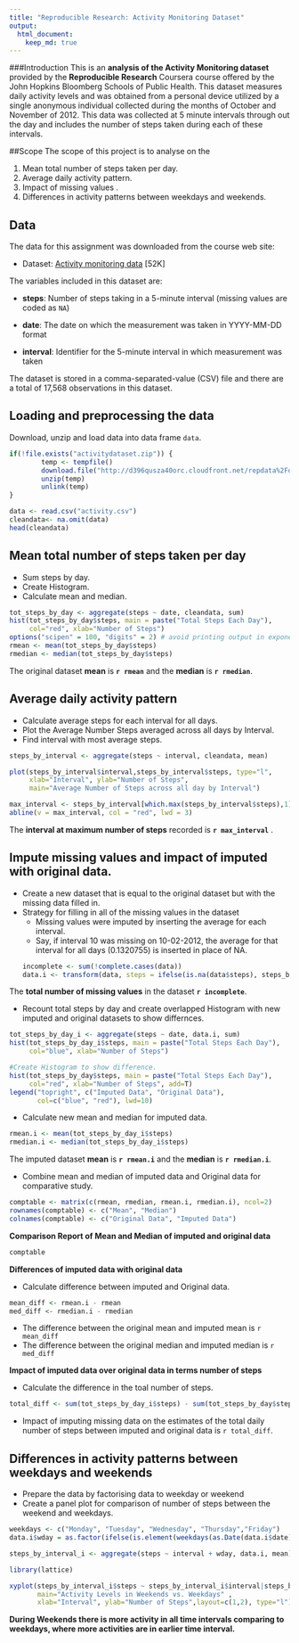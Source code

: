 ```yaml
---
title: "Reproducible Research: Activity Monitoring Dataset"
output: 
  html_document:
    keep_md: true
---
```


###Introduction
This is an **analysis of the Activity Monitoring dataset** provided by the **Reproducible Research** Coursera course offered by the John Hopkins Bloomberg Schools of Public Health. This dataset measures daily activity levels and was obtained from a personal device utilized by a single anonymous individual collected during the months of October and November of 2012. This data was collected at 5 minute intervals through out the day and includes the number of steps taken during each of these intervals. 


##Scope
The scope of this project is to analyse on the

1. Mean total number of steps taken per day.
2. Average daily activity pattern.
3. Impact of missing values .
4. Differences in activity patterns between weekdays and weekends.

## Data
The data for this assignment was downloaded from the course web site:

* Dataset: [Activity monitoring data](https://d396qusza40orc.cloudfront.net/repdata%2Fdata%2Factivity.zip) [52K]

The variables included in this dataset are:

* **steps**: Number of steps taking in a 5-minute interval (missing
    values are coded as `NA`)

* **date**: The date on which the measurement was taken in YYYY-MM-DD
    format

* **interval**: Identifier for the 5-minute interval in which
    measurement was taken

The dataset is stored in a comma-separated-value (CSV) file and there are a total of 17,568 observations in this dataset.

## Loading and preprocessing the data

Download, unzip and load data into data frame `data`. 
```r
if(!file.exists("activitydataset.zip")) {
        temp <- tempfile()
        download.file("http://d396qusza40orc.cloudfront.net/repdata%2Fdata%2Factivity.zip",temp)
        unzip(temp)
        unlink(temp)
}

data <- read.csv("activity.csv")
cleandata<- na.omit(data)
head(cleandata)
```


## Mean total number of steps taken per day
* Sum steps by day.
* Create Histogram.
* Calculate mean and median.
```r
tot_steps_by_day <- aggregate(steps ~ date, cleandata, sum)
hist(tot_steps_by_day$steps, main = paste("Total Steps Each Day"), 
     col="red", xlab="Number of Steps")
options("scipen" = 100, "digits" = 2) # avoid printing output in exponential notation
rmean <- mean(tot_steps_by_day$steps)
rmedian <- median(tot_steps_by_day$steps)
```

The original dataset **mean** is **`r rmean`** and the **median** is **`r rmedian`**.

## Average daily activity pattern

* Calculate average steps for each interval for all days. 
* Plot the Average Number Steps averaged across all days by Interval. 
* Find interval with most average steps. 
```r
steps_by_interval <- aggregate(steps ~ interval, cleandata, mean)

plot(steps_by_interval$interval,steps_by_interval$steps, type="l", 
     xlab="Interval", ylab="Number of Steps",
     main="Average Number of Steps across all day by Interval")

max_interval <- steps_by_interval[which.max(steps_by_interval$steps),1]
abline(v = max_interval, col = "red", lwd = 3)
```

The **interval at maximum number of steps** recorded is **`r max_interval`** .


## Impute missing values and impact of imputed with original data.
* Create a new dataset that is equal to the original dataset but with the missing data filled in. 
* Strategy for filling in all of the missing values in the dataset
    - Missing values were imputed by inserting the average for each interval. 
    - Say, if interval 10 was missing on 10-02-2012, the average for that interval for all days (0.1320755) is inserted in place of NA. 
```r
incomplete <- sum(!complete.cases(data))
data.i <- transform(data, steps = ifelse(is.na(data$steps), steps_by_interval$steps[match(data$interval, steps_by_interval$interval)], data$steps))
```

The **total number of missing values** in the dataset **`r incomplete`**.

* Recount total steps by day and create overlapped Histogram with new imputed and original datasets to show differnces. 
```r
tot_steps_by_day_i <- aggregate(steps ~ date, data.i, sum)
hist(tot_steps_by_day_i$steps, main = paste("Total Steps Each Day"), 
     col="blue", xlab="Number of Steps")

#Create Histogram to show difference. 
hist(tot_steps_by_day$steps, main = paste("Total Steps Each Day"), 
     col="red", xlab="Number of Steps", add=T)
legend("topright", c("Imputed Data", "Original Data"), 
       col=c("blue", "red"), lwd=10)
```

* Calculate new mean and median for imputed data. 
```r
rmean.i <- mean(tot_steps_by_day_i$steps)
rmedian.i <- median(tot_steps_by_day_i$steps)
```
The imputed dataset **mean** is **`r rmean.i`** and the **median** is **`r rmedian.i`**.

* Combine mean and median of imputed data and Original data for comparative study. 
```r
comptable <- matrix(c(rmean, rmedian, rmean.i, rmedian.i), ncol=2)
rownames(comptable) <- c("Mean", "Median")
colnames(comptable) <- c("Original Data", "Imputed Data")
```
 
 **Comparison Report of Mean and Median of imputed and original data** 
```r
comptable
```

**Differences of imputed data with original data**

* Calculate difference between imputed and Original data.
```r
mean_diff <- rmean.i - rmean
med_diff <- rmedian.i - rmedian
```

- The difference between the original mean and imputed mean is `r mean_diff`
- The difference between the original median and imputed median is `r med_diff`


 **Impact of imputed data over original data in terms number of steps**
 
 * Calculate the difference in the toal number of steps.
```r
total_diff <- sum(tot_steps_by_day_i$steps) - sum(tot_steps_by_day$steps)
```
 
- Impact of imputing missing data on the estimates of the total daily number of steps between imputed and original data is `r total_diff`. 




## Differences in activity patterns between weekdays and weekends
* Prepare the data by factorising data to weekday or weekend
* Create a panel plot for comparison of number of steps between the weekend and weekdays.
 
``` r
weekdays <- c("Monday", "Tuesday", "Wednesday", "Thursday","Friday")
data.i$wday = as.factor(ifelse(is.element(weekdays(as.Date(data.i$date)),weekdays),"Weekday", "Weekend"))

steps_by_interval_i <- aggregate(steps ~ interval + wday, data.i, mean)

library(lattice)

xyplot(steps_by_interval_i$steps ~ steps_by_interval_i$interval|steps_by_interval_i$wday,
       main="Activity Levels in Weekends vs. Weekdays" ,
       xlab="Interval", ylab="Number of Steps",layout=c(1,2), type="l")
```


 **During Weekends there is more activity in all time intervals comparing to weekdays, where more activities are in earlier time interval.**